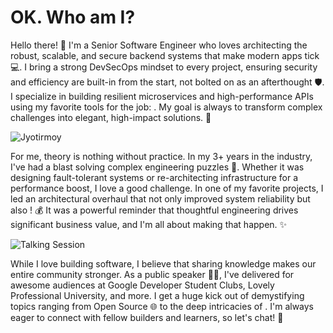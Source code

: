 
# OK. Who am I?

<Balancer className='prose-p:mt-0'>

Hello there! 👋 I'm a <Green>Senior Software Engineer</Green> who loves architecting the robust, scalable, and secure backend systems that make modern apps tick 💻. I bring a strong <Blue>DevSecOps mindset</Blue> to every project, ensuring security and efficiency are built-in from the start, not bolted on as an afterthought 🛡️. I specialize in building resilient microservices and high-performance APIs using my favorite tools for the job: . My goal is always to transform complex challenges into elegant, high-impact solutions. 🚀

<Image src={myself} alt='Jyotirmoy' placeholder='blur' />

For me, theory is nothing without practice. In my 3+ years in the industry, I've had a blast <Gradient>solving complex engineering puzzles</Gradient> 🧩. Whether it was designing fault-tolerant systems or re-architecting infrastructure for a performance boost, I love a good challenge. In one of my favorite projects, I led an architectural overhaul that not only improved system reliability but also ! 💰 It was a powerful reminder that thoughtful engineering drives significant business value, and I'm all about making that happen. ✨

<Image src={talk} alt='Talking Session' placeholder='blur' />

While I love building software, I believe that sharing knowledge makes our entire community stronger. As a <Red>public speaker</Red> 👨‍🏫, I've delivered for awesome audiences at Google Developer Student Clubs, Lovely Professional University, and more. I get a huge kick out of demystifying topics ranging from Open Source 🌐 to the deep intricacies of . I'm always eager to connect with fellow builders and learners, so let's chat! 🤝

</Balancer>
